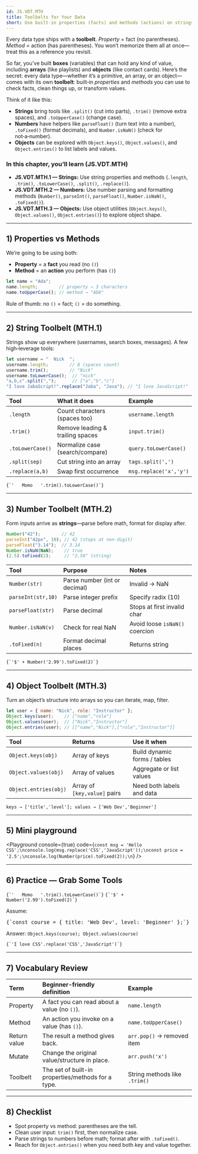 ```yaml
---
id: JS.VDT.MTH
title: Toolbelts for Your Data
short: Use built‑in properties (facts) and methods (actions) on strings, numbers, and objects.
---
```


<Callout type="note">Every data type ships with a <strong>toolbelt</strong>. <em>Property</em> = fact (no parentheses). <em>Method</em> = action (has parentheses). You won’t memorize them all at once—treat this as a reference you revisit.</Callout>

So far, you’ve built <strong>boxes</strong> (variables) that can hold any kind of value, including <strong>arrays</strong> (like playlists) and <strong>objects</strong> (like contact cards). Here’s the secret: every data type—whether it’s a primitive, an array, or an object—comes with its own <strong>toolbelt</strong>: built‑in <em>properties</em> and <em>methods</em> you can use to check facts, clean things up, or transform values.

Think of it like this:

- <strong>Strings</strong> bring tools like <code>.split()</code> (cut into parts), <code>.trim()</code> (remove extra spaces), and <code>.toUpperCase()</code> (change case).
- <strong>Numbers</strong> have helpers like <code>parseFloat()</code> (turn text into a number), <code>.toFixed()</code> (format decimals), and <code>Number.isNaN()</code> (check for not‑a‑number).
- <strong>Objects</strong> can be explored with <code>Object.keys()</code>, <code>Object.values()</code>, and <code>Object.entries()</code> to list labels and values.

### In this chapter, you’ll learn (JS.VDT.MTH)

* **JS.VDT.MTH.1 — Strings:** Use string properties and methods (`.length`, `.trim()`, `.toLowerCase()`, `.split()`, `.replace()`).
* **JS.VDT.MTH.2 — Numbers:** Use number parsing and formatting methods (`Number()`, `parseInt()`, `parseFloat()`, `Number.isNaN()`, `.toFixed()`).
* **JS.VDT.MTH.3 — Objects:** Use object utilities (`Object.keys()`, `Object.values()`, `Object.entries()`) to explore object shape.

---

## 1) Properties vs Methods

We’re going to be using both:

* **Property** = a **fact** you read (no `()`)
* **Method** = an **action** you perform (has `()`)

```js
let name = "Ada";
name.length;        // property → 3 characters
name.toUpperCase(); // method → "ADA"
```

Rule of thumb: no `()` = fact; `()` = do something.

---

## 2) String Toolbelt (MTH.1)

Strings show up everywhere (usernames, search boxes, messages). A few high‑leverage tools:

```js
let username = "  Nick  ";
username.length;        // 8 (spaces count)
username.trim();        // "Nick"
username.toLowerCase();  // "nick"
"a,b,c".split(",");      // ["a","b","c"]
"I love JabaScript!".replace("Jaba", "Java"); // "I love JavaScript!"
```

| Tool | What it does | Example |
| :---- | :---- | :---- |
| `.length` | Count characters (spaces too) | `username.length` |
| `.trim()` | Remove leading & trailing spaces | `input.trim()` |
| `.toLowerCase()` | Normalize case (search/compare) | `query.toLowerCase()` |
| `.split(sep)` | Cut string into an array | `tags.split(',')` |
| `.replace(a,b)` | Swap first occurrence | `msg.replace('x','y')` |

<PracticeCard prompt="Lowercase and trim '   Momo   '">
  <code>{`'   Momo   '.trim().toLowerCase()`}</code>
</PracticeCard>

---

## 3) Number Toolbelt (MTH.2)

Form inputs arrive as **strings**—parse before math, format for display after.

```js
Number("42");        // 42
parseInt("42px", 10); // 42 (stops at non‑digit)
parseFloat("3.14");  // 3.14
Number.isNaN(NaN);    // true
(2.5).toFixed(2);     // "2.50" (string)
```

| Tool | Purpose | Notes |
| :---- | :---- | :---- |
| `Number(str)` | Parse number (int or decimal) | Invalid → NaN |
| `parseInt(str,10)` | Parse integer prefix | Specify radix (10) |
| `parseFloat(str)` | Parse decimal | Stops at first invalid char |
| `Number.isNaN(v)` | Check for real NaN | Avoid loose `isNaN()` coercion |
| `.toFixed(n)` | Format decimal places | Returns string |

<PracticeCard prompt="Show '2.99' as $2.99 with 2 decimals">
  <code>{`'$' + Number('2.99').toFixed(2)`}</code>
</PracticeCard>

---

## 4) Object Toolbelt (MTH.3)

Turn an object’s structure into arrays so you can iterate, map, filter.

```js
let user = { name: "Nick", role: "Instructor" };
Object.keys(user);    // ["name","role"]
Object.values(user);  // ["Nick","Instructor"]
Object.entries(user); // [["name","Nick"],["role","Instructor"]]
```

| Tool | Returns | Use it when |
| :---- | :---- | :---- |
| `Object.keys(obj)` | Array of keys | Build dynamic forms / tables |
| `Object.values(obj)` | Array of values | Aggregate or list values |
| `Object.entries(obj)` | Array of `[key,value]` pairs | Need both labels and data |

<PracticeCard prompt="Keys & values of { title: 'Web Dev', level: 'Beginner' }">
  <code>keys → ['title','level']; values → ['Web Dev','Beginner']</code>
</PracticeCard>

---

## 5) Mini playground

<Playground console={true} code={`const msg = 'Hello CSS';\nconsole.log(msg.replace('CSS','JavaScript'));\nconst price = '2.5';\nconsole.log(Number(price).toFixed(2));\n`} />

---

## 6) Practice — Grab Some Tools

<PracticeCard prompt="1) Clean '   Momo   ' to lowercase">
  <code>{`'   Momo   '.trim().toLowerCase()`}</code>
</PracticeCard>
<PracticeCard prompt="2) '$2.99' from '2.99'">
  <code>{`'$' + Number('2.99').toFixed(2)`}</code>
</PracticeCard>
<PracticeCard prompt="3) Keys & values of course object">
  <div>
    <p className="m-0">Assume:</p>
    <pre className="m-0 whitespace-pre-wrap">{`const course = { title: 'Web Dev', level: 'Beginner' };`}</pre>
    <p className="mt-2 mb-0">Answer: <code>Object.keys(course); Object.values(course)</code></p>
  </div>
</PracticeCard>
<PracticeCard prompt="4) Replace 'CSS' with 'JavaScript' in 'I love CSS'">
  <code>{`'I love CSS'.replace('CSS','JavaScript')`}</code>
</PracticeCard>

---

## 7) Vocabulary Review

| Term | Beginner-friendly definition | Example |
| :---- | :---- | :---- |
| Property | A fact you can read about a value (no `()`). | `name.length` |
| Method | An action you invoke on a value (has `()`). | `name.toUpperCase()` |
| Return value | The result a method gives back. | `arr.pop()` → removed item |
| Mutate | Change the original value/structure in place. | `arr.push('x')` |
| Toolbelt | The set of built-in properties/methods for a type. | String methods like `.trim()` |

---

## 8) Checklist

- Spot property vs method: parentheses are the tell.
- Clean user input: `trim()` first, then normalize case.
- Parse strings to numbers before math; format after with `.toFixed()`.
- Reach for `Object.entries()` when you need both key and value together.
